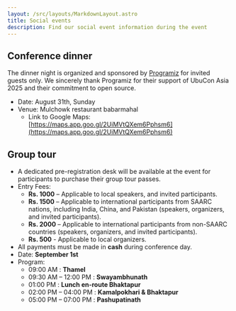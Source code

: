 ```yaml
---
layout: /src/layouts/MarkdownLayout.astro
title: Social events
description: Find our social event information during the event
---
```


## Conference dinner
The dinner night is organized and sponsored by [Programiz](https://www.programiz.com/)
for invited guests only. We sincerely thank Programiz for their support of UbuCon Asia 2025 and their commitment to open source.

- Date: August 31th, Sunday
- Venue: Mulchowk restaurant babarmahal
  - Link to Google Maps: [https://maps.app.goo.gl/2UiMVtQXem6Pphsm6](https://maps.app.goo.gl/2UiMVtQXem6Pphsm6)

## Group tour
- A dedicated pre-registration desk will be available at the event for participants to purchase their group tour passes.
- Entry Fees:
  - **Rs. 1000** – Applicable to local speakers, and invited participants.
  - **Rs. 1500** – Applicable to international participants from SAARC nations, including India, China, and Pakistan (speakers, organizers, and invited participants).
  - **Rs. 2000** – Applicable to international participants from non-SAARC countries (speakers, organizers, and invited participants).
  - **Rs. 500** - Applicable to local organizers.
- All payments must be made in **cash** during conference day.
- Date: **September 1st**
- Program:
  - 09:00 AM : **Thamel**
  - 09:30 AM – 12:00 PM : **Swayambhunath**
  - 01:00 PM : **Lunch en-route Bhaktapur**
  - 02:00 PM – 04:00 PM : **Kamalpokhari & Bhaktapur**
  - 05:00 PM – 07:00 PM : **Pashupatinath**